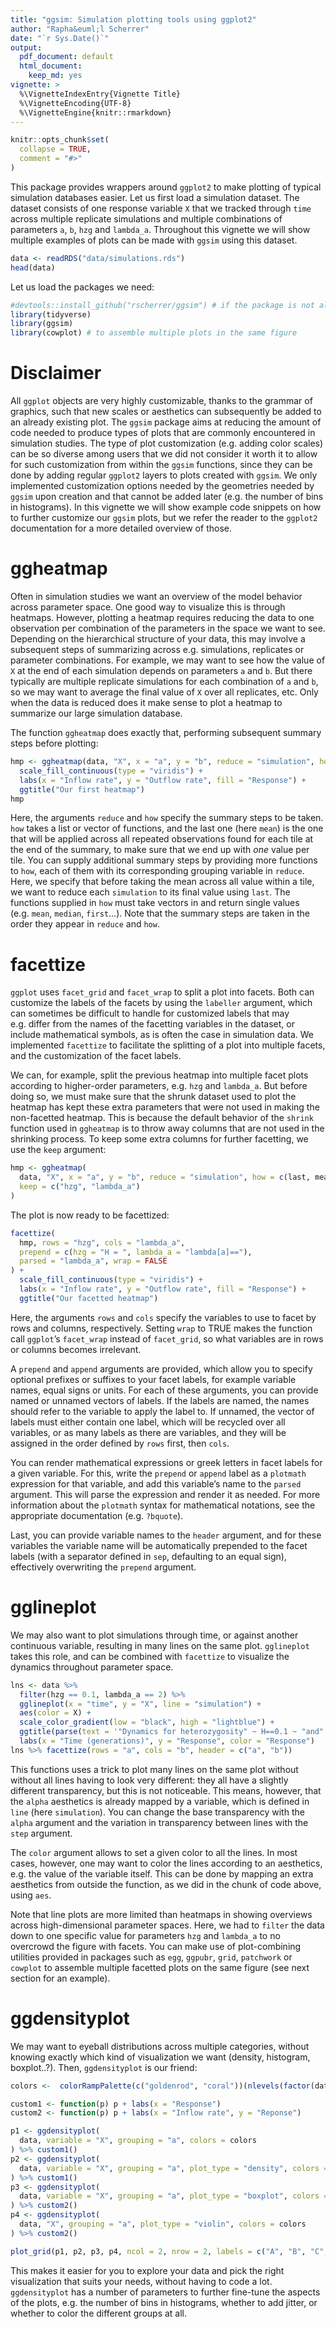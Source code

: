 ```yaml
---
title: "ggsim: Simulation plotting tools using ggplot2"
author: "Rapha&euml;l Scherrer"
date: "`r Sys.Date()`"
output:
  pdf_document: default
  html_document:
    keep_md: yes
vignette: >
  %\VignetteIndexEntry{Vignette Title}
  %\VignetteEncoding{UTF-8}
  %\VignetteEngine{knitr::rmarkdown}
---
```


```r
knitr::opts_chunk$set(
  collapse = TRUE,
  comment = "#>"
)
```

This package provides wrappers around `ggplot2` to make plotting of typical simulation databases easier. Let us first load a simulation dataset. The dataset consists of one response variable `X` that we tracked through `time` across multiple replicate simulations and multiple combinations of parameters `a`, `b`, `hzg` and `lambda_a`. Throughout this vignette we will show multiple examples of plots can be made with `ggsim` using this dataset. 

```r
data <- readRDS("data/simulations.rds")
head(data)
```

Let us load the packages we need:

```r
#devtools::install_github("rscherrer/ggsim") # if the package is not already installed
library(tidyverse)
library(ggsim)
library(cowplot) # to assemble multiple plots in the same figure
```

# Disclaimer

All `ggplot` objects are very highly customizable, thanks to the grammar of graphics, such that new scales or aesthetics can subsequently be added to an already existing plot. The `ggsim` package aims at reducing the amount of code needed to produce types of plots that are commonly encountered in simulation studies. The type of plot customization (e.g. adding color scales) can be so diverse among users that we did not consider it worth it to allow for such customization from within the `ggsim` functions, since they can be done by adding regular `ggplot2` layers to plots created with `ggsim`. We only implemented customization options needed by the geometries needed by `ggsim` upon creation and that cannot be added later (e.g. the number of bins in histograms). In this vignette we will show example code snippets on how to further customize our `ggsim` plots, but we refer the reader to the `ggplot2` documentation for a more detailed overview of those.

# ggheatmap

Often in simulation studies we want an overview of the model behavior across parameter space. One good way to visualize this is through heatmaps. However, plotting a heatmap requires reducing the data to one observation per combination of the parameters in the space we want to see. Depending on the hierarchical structure of your data, this may involve a subsequent steps of summarizing across e.g. simulations, replicates or parameter combinations. For example, we may want to see how the value of `X` at the end of each simulation depends on parameters `a` and `b`. But there typically are multiple replicate simulations for each combination of `a` and `b`, so we may want to average the final value of `X` over all replicates, etc. Only when the data is reduced does it make sense to plot a heatmap to summarize our large simulation database. 

The function `ggheatmap` does exactly that, performing subsequent summary steps before plotting:

```r
hmp <- ggheatmap(data, "X", x = "a", y = "b", reduce = "simulation", how = c(last, mean)) +
  scale_fill_continuous(type = "viridis") +
  labs(x = "Inflow rate", y = "Outflow rate", fill = "Response") +
  ggtitle("Our first heatmap")
hmp
```

Here, the arguments `reduce` and `how` specify the summary steps to be taken. `how` takes a list or vector of functions, and the last one (here `mean`) is the one that will be applied across all repeated observations found for each tile at the end of the summary, to make sure that we end up with *one* value per tile. You can supply additional summary steps by providing more functions to `how`, each of them with its corresponding grouping variable in `reduce`. Here, we specify that before taking the mean across all value within a tile, we want to reduce each `simulation` to its final value using `last`. The functions supplied in `how` must take vectors in and return single values (e.g. `mean`, `median`, `first`...). Note that the summary steps are taken in the order they appear in `reduce` and `how`.

# facettize

`ggplot` uses `facet_grid` and `facet_wrap` to split a plot into facets. Both can customize the labels of the facets by using the `labeller` argument, which can sometimes be difficult to handle for customized labels that may e.g. differ from the names of the facetting variables in the dataset, or include mathematical symbols, as is often the case in simulation data. We implemented `facettize` to facilitate the splitting of a plot into multiple facets, and the customization of the facet labels. 

We can, for example, split the previous heatmap into multiple facet plots according to higher-order parameters, e.g. `hzg` and `lambda_a`. But before doing so, we must make sure that the shrunk dataset used to plot the heatmap has kept these extra parameters that were not used in making the non-facetted heatmap. This is because the default behavior of the `shrink` function used in `ggheatmap` is to throw away columns that are not used in the shrinking process. To keep some extra columns for further facetting, we use the `keep` argument:

```r
hmp <- ggheatmap(
  data, "X", x = "a", y = "b", reduce = "simulation", how = c(last, mean), 
  keep = c("hzg", "lambda_a")
)
```

The plot is now ready to be facettized:

```r
facettize(
  hmp, rows = "hzg", cols = "lambda_a",
  prepend = c(hzg = "H = ", lambda_a = "lambda[a]=="),
  parsed = "lambda_a", wrap = FALSE
) +
  scale_fill_continuous(type = "viridis") +
  labs(x = "Inflow rate", y = "Outflow rate", fill = "Response") +
  ggtitle("Our facetted heatmap")
```


Here, the arguments `rows` and `cols` specify the variables to use to facet by rows and columns, respectively. Setting `wrap` to TRUE makes the function call `ggplot`'s `facet_wrap` instead of `facet_grid`, so what variables are in rows or columns becomes irrelevant. 

A `prepend` and `append` arguments are provided, which allow you to specify optional prefixes or suffixes to your facet labels, for example variable names, equal signs or units. For each of these arguments, you can provide named or unnamed vectors of labels. If the labels are named, the names should refer to the variable to apply the label to. If unnamed, the vector of labels must either contain one label, which will be recycled over all variables, or as many labels as there are variables, and they will be assigned in the order defined by `rows` first, then `cols`. 

You can render mathematical expressions or greek letters in facet labels for a given variable. For this, write the `prepend` or `append` label as a `plotmath` expression for that variable, and add this variable's name to the `parsed` argument. This will parse the expression and render it as needed. For more information about the `plotmath` syntax for mathematical notations, see the appropriate documentation (e.g. `?bquote`).

Last, you can provide variable names to the `header` argument, and for these variables the variable name will be automatically prepended to the facet labels (with a separator defined in `sep`, defaulting to an equal sign), effectively overwriting the `prepend` argument. 

# gglineplot

We may also want to plot simulations through time, or against another continuous variable, resulting in many lines on the same plot. `gglineplot` takes this role, and can be combined with `facettize` to visualize the dynamics throughout parameter space.

```r
lns <- data %>%
  filter(hzg == 0.1, lambda_a == 2) %>%
  gglineplot(x = "time", y = "X", line = "simulation") + 
  aes(color = X) +
  scale_color_gradient(low = "black", high = "lightblue") +
  ggtitle(parse(text = '"Dynamics for heterozygosity" ~ H==0.1 ~ "and" ~ lambda[a]==2')) +
  labs(x = "Time (generations)", y = "Response", color = "Response")
lns %>% facettize(rows = "a", cols = "b", header = c("a", "b"))
```

This functions uses a trick to plot many lines on the same plot without without all lines having to look very different: they all have a slightly different transparency, but this is not noticeable. This means, however, that the `alpha` aesthetics is already mapped by a variable, which is defined in `line` (here `simulation`). You can change the base transparency with the `alpha` argument and the variation in transparency between lines with the `step` argument. 

The `color` argument allows to set a given color to all the lines. In most cases, however, one may want to color the lines according to an aesthetics, e.g. the value of the variable itself. This can be done by mapping an extra aesthetics from outside the function, as we did in the chunk of code above, using `aes`.

Note that line plots are more limited than heatmaps in showing overviews across high-dimensional parameter spaces. Here, we had to `filter` the data down to one specific value for parameters `hzg` and `lambda_a` to no overcrowd the figure with facets. You can make use of plot-combining utilities provided in packages such as `egg`, `ggpubr`, `grid`, `patchwork` or `cowplot` to assemble multiple facetted plots on the same figure (see next section for an example).

# ggdensityplot

We may want to eyeball distributions across multiple categories, without knowing exactly which kind of visualization we want (density, histogram, boxplot..?). Then, `ggdensityplot` is our friend:

```r
colors <-  colorRampPalette(c("goldenrod", "coral"))(nlevels(factor(data$a)))

custom1 <- function(p) p + labs(x = "Response")
custom2 <- function(p) p + labs(x = "Inflow rate", y = "Reponse")

p1 <- ggdensityplot(
  data, variable = "X", grouping = "a", colors = colors
) %>% custom1()
p2 <- ggdensityplot(
  data, variable = "X", grouping = "a", plot_type = "density", colors = colors
) %>% custom1()
p3 <- ggdensityplot(
  data, variable = "X", grouping = "a", plot_type = "boxplot", colors = colors
) %>% custom2()
p4 <- ggdensityplot(
  data, "X", grouping = "a", plot_type = "violin", colors = colors
) %>% custom2()

plot_grid(p1, p2, p3, p4, ncol = 2, nrow = 2, labels = c("A", "B", "C", "D"))
```

This makes it easier for you to explore your data and pick the right visualization that suits your needs, without having to code a lot. `ggdensityplot` has a number of parameters to further fine-tune the aspects of the plots, e.g. the number of bins in histograms, whether to add jitter, or whether to color the different groups at all.
